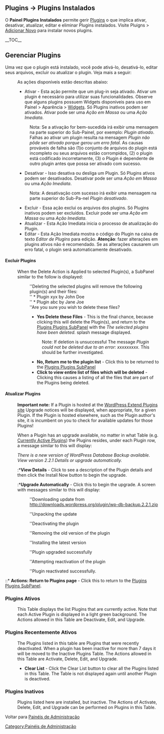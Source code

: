 {{Languages|
{{en|Plugins Plugins SubPanel}}
{{ja|Plugins Plugins SubPanel}}
{{pt-br|Painel Plugins-Instalados}}
}}
{{Comunidade WP-Brasil}}
{{Ajuda}} 
==Plugins &rarr; Plugins Instalados==
O '''Painel Plugins Instalados''' permite gerir [[pt-br:Glossário#Plugin|Plugins]] o que implica ativar, desativar, atualizar, editar e eliminar Plugins instalados. Visite Pluigns >  [[pt-br:Sub-Painel Plugins-Adicionar Novo|Adicionar Novo]] para instalar novos plugins.

{{Imagens|[[Image:painel-plugins.png|750px]]|Painel de plugins}}

__TOC__
==Gerenciar Plugins==
Uma vez que o plugin está instalado, você pode ativá-lo, desativá-lo, editar seus arquivos, excluir ou atualizar o plugin. Veja mais a seguir:
{{Edição}}
:As ações disponíveis estão descritas abaixo:
:*Ativar - Esta ação permite que um plug-in seja ativado. Ativar um plugin é necessário para utilizar suas funcionalidades. Observe que alguns plugins possuem Widgets disponíveis para uso em Painel > Aparência > [[pt-br:Sub-Painel Widgets|Widgets]]. Só Plugins inativos podem ser ativados. Ativar pode ser uma ''Ação em Massa'' ou uma ''Ação Imediata''.
:: Nota: Se a ativação for bem-sucedida irá exibir uma mensagem na parte superior do Sub-Painel, por exemplo: ''Plugin ativado''. Falhas ao ativar um plugin resulta na mensagem ''Plugin não pôde ser ativado porque gerou um erro fatal''. As causas prováveis de falha são (1)o conjunto de arquivos do plugin está incompleto ou seus arquivos estão corrompidos, (2) o plugin está codificado incorretamente, (3) o Plugin é dependente de outro plugin antes que possa ser ativado com sucesso.
:*Desativar - Isso desativa ou desliga um Plugin. Só Plugins ativos podem ser desativados. Desativar pode ser uma ''Ação em Massa'' ou uma ''Ação Imediata''.
::Nota: A desativação com sucesso irá exibir uma mensagem na parte superior do Sub-Pa-nel ''Plugin desativado''.
:*Excluir - Essa ação exclui os arquivos dos plugins. Só Plugins inativos podem ser excluídos. Excluir pode ser uma ''Ação em Massa'' ou uma ''Ação Imediata''.
:*Atualizar - Esta Ação Imediata inicia o processo de atualização do Plugin.
:*Editar - Esta Ação Imediata mostra o código do Plugin na caixa de texto ''Editor de Plugins'' para edição. '''Atenção''': fazer alterações em plugins ativos não é recomendado. Se as alterações causarem um erro fatal, o plugin será automaticamente desativado. 
{{Traduz}}
====Excluir Plugins====
:When the Delete Action is Applied to selected Plugin(s), a SubPanel similar to the follow is displayed:

::''Deleting the selected plugins will remove the following plugin(s) and their files:
::
::''    * Plugin xyx by John Doe
::''    * Plugin abc by Jane Joe
::
::''Are you sure you wish to delete these files?
::
:: 
::*'''Yes Delete these Files''' - This is the final chance, because clicking this will delete the Plugin(s), and return to the [[Plugins Plugins SubPanel]] with the ''The selected plugins have been deleted.'' splash message displayed.
:::Note: If deletion is unsuccessful The message ''Plugin could not be deleted due to an error: xxxxxxxxx.''  This should be further investigated.
::*'''No, Return me to the plugin list''' - Click this to be returned to the [[Plugins Plugins SubPanel]]
::*'''Click to view entire list of files which will be deleted''' - Clicking this causes a listing of all the files that are part of the Plugins being deleted.

====Atualizar Plugins====
: '''Important note:''' If a Plugin is hosted at the [http://wordpress.org/extend/plugins/ WordPress Extend Plugins site] Upgrade notices will be displayed, when appropriate, for a given Plugin.  If the Plugin is hosted elsewhere, such as the Plugin author's site, it is incumbent on you to check for available updates for those Plugins!
 
: When a Plugin has an upgrade available, no matter in what Table (e.g. [[#Currently Active Plugins|Currently Active Plugins]]) the Plugins resides, under each Plugin row, a message similar to this will display:

:''There is a new version of WordPress Database Backup available. View version 2.2.1 Details or upgrade automatically.''
::*'''View Details''' - Click to see a description of the Plugin details and then click the Install Now button to begin the upgrade.    
::*'''Upgrade Automatically''' - Click this to begin the upgrade.  A screen with messages similar to this will display:

::''Downloading update from http://downloads.wordpress.org/plugin/wp-db-backup.2.2.1.zip

::''Unpacking the update

::''Deactivating the plugin

::''Removing the old version of the plugin

::''Installing the latest version

::''Plugin upgraded successfully

::''Attempting reactivation of the plugin

::''Plugin reactivated successfully.

::* '''Actions: Return to Plugins page''' - Click this to return to the [[Plugins Plugins SubPanel]].

===Plugins Ativos===
:This Table displays the list Plugins that are currently active.  Note that each Active Plugin is displayed in a light green background.  The Actions allowed in this Table are Deactivate, Edit, and Upgrade.

===Plugins Recentemente Ativos===
:The Plugins listed in this table are Plugins that were recently deactivated.  When a plugin has been inactive for more than 7 days it will be moved to the Inactive Plugins Table.  The Actions allowed in this Table are Activate, Delete, Edit, and Upgrade. 
:*'''Clear List''' - Click the Clear List button to clear all the Plugins listed in this Table.  The Table is not displayed again until another Plugin is deactived.

===Plugins Inativos===
:Plugins listed here are installed, but inactive.  The Actions of Activate, Delete, Edit, and Upgrade can be performed on Plugins in this Table.


Voltar para [[pt-br:Painéis de Administração| Painéis de Administração]]
{{Painel de Administração}}
{{AjudaPainel}}
[[Category:Painéis de Administração]]
{{DEFAULTSORT:P}}